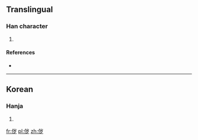 ==Translingual==

===Han character===
{{Han char|rn=9|rad=人|as=06|sn=8|four=|canj=人山弓戈 (OUNI)}}

# {{defn|Han|sort=人06}}

====References====
* {{Han ref|kx=0102.291|dkj=|dj=|hdz=|uh=3455|ud=13397|bh=|bd=}}

----

==Korean==

===Hanja===
{{ko-hanja|hangeul=세|rv=se|mr=se|y=sey}}

# {{defn|lang=ko|sort=人06}}

[[fr:㑕]]
[[pl:㑕]]
[[zh:㑕]]